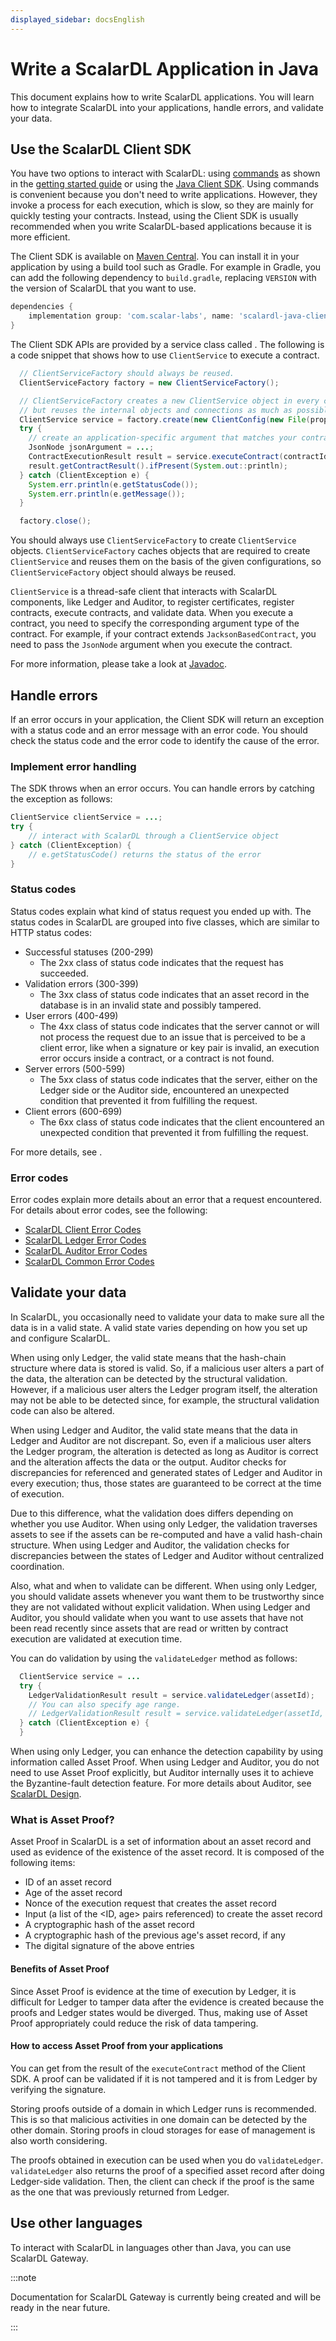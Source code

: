 ```yaml
---
displayed_sidebar: docsEnglish
---
```


# Write a ScalarDL Application in Java


This document explains how to write ScalarDL applications. You will learn how to integrate ScalarDL into your applications, handle errors, and validate your data.

## Use the ScalarDL Client SDK

You have two options to interact with ScalarDL: using [commands](scalardl-command-reference.mdx) as shown in the [getting started guide](getting-started.mdx) or using the [Java Client SDK](scalardl-java-client-sdk/README.mdx).
Using commands is convenient because you don't need to write applications. However, they invoke a process for each execution, which is slow, so they are mainly for quickly testing your contracts. Instead, using the Client SDK is usually recommended when you write ScalarDL-based applications because it is more efficient.

The Client SDK is available on [Maven Central](https://search.maven.org/search?q=a:scalardl-java-client-sdk). You can install it in your application by using a build tool such as Gradle. For example in Gradle, you can add the following dependency to `build.gradle`, replacing `VERSION` with the version of ScalarDL that you want to use.

```gradle
dependencies {
    implementation group: 'com.scalar-labs', name: 'scalardl-java-client-sdk', version: '<VERSION>'
}
```

The Client SDK APIs are provided by a service class called <JavadocLink packageName="scalardl-java-client-sdk" path="com/scalar/dl/client/service" className="ClientService" />. The following is a code snippet that shows how to use `ClientService` to execute a contract.

```java
  // ClientServiceFactory should always be reused.
  ClientServiceFactory factory = new ClientServiceFactory();

  // ClientServiceFactory creates a new ClientService object in every create method call
  // but reuses the internal objects and connections as much as possible for better performance and resource usage.
  ClientService service = factory.create(new ClientConfig(new File(properties));
  try {
    // create an application-specific argument that matches your contract
    JsonNode jsonArgument = ...;
    ContractExecutionResult result = service.executeContract(contractId, jsonArgument);
    result.getContractResult().ifPresent(System.out::println);
  } catch (ClientException e) {
    System.err.println(e.getStatusCode());
    System.err.println(e.getMessage());
  }

  factory.close();
```

You should always use `ClientServiceFactory` to create `ClientService` objects. `ClientServiceFactory` caches objects that are required to create `ClientService` and reuses them on the basis of the given configurations, so `ClientServiceFactory` object should always be reused.

`ClientService` is a thread-safe client that interacts with ScalarDL components, like Ledger and Auditor, to register certificates, register contracts, execute contracts, and validate data. When you execute a contract, you need to specify the corresponding argument type of the contract. For example, if your contract extends `JacksonBasedContract`, you need to pass the `JsonNode` argument when you execute the contract.

For more information, please take a look at [Javadoc](https://javadoc.io/doc/com.scalar-labs/scalardl-java-client-sdk/latest/index.html).

## Handle errors

If an error occurs in your application, the Client SDK will return an exception with a status code and an error message with an error code. You should check the status code and the error code to identify the cause of the error.

### Implement error handling

The SDK throws <JavadocLink packageName="scalardl-java-client-sdk" path="com/scalar/dl/client/exception" className="ClientException" /> when an error occurs. You can handle errors by catching the exception as follows:

```java
ClientService clientService = ...;
try {
    // interact with ScalarDL through a ClientService object
} catch (ClientException) {
    // e.getStatusCode() returns the status of the error
}
```

### Status codes

Status codes explain what kind of status request you ended up with. The status codes in ScalarDL are grouped into five classes, which are similar to HTTP status codes:

- Successful statuses (200-299)
    - The 2xx class of status code indicates that the request has succeeded.
- Validation errors (300-399)
    - The 3xx class of status code indicates that an asset record in the database is in an invalid state and possibly tampered.
- User errors (400-499)
    - The 4xx class of status code indicates that the server cannot or will not process the request due to an issue that is perceived to be a client error, like when a signature or key pair is invalid, an execution error occurs inside a contract, or a contract is not found.
- Server errors (500-599)
    - The 5xx class of status code indicates that the server, either on the Ledger side or the Auditor side, encountered an unexpected condition that prevented it from fulfilling the request.
- Client errors (600-699)
    - The 6xx class of status code indicates that the client encountered an unexpected condition that prevented it from fulfilling the request.

For more details, see <JavadocLink packageName="scalardl-common" path="com/scalar/dl/ledger/service" className="StatusCode" />.

### Error codes

Error codes explain more details about an error that a request encountered. For details about error codes, see the following:

- [ScalarDL Client Error Codes](scalardl-client-status-codes.mdx)
- [ScalarDL Ledger Error Codes](scalardl-ledger-status-codes.mdx)
- [ScalarDL Auditor Error Codes](scalardl-auditor-status-codes.mdx)
- [ScalarDL Common Error Codes](scalardl-common-status-codes.mdx)

## Validate your data

In ScalarDL, you occasionally need to validate your data to make sure all the data is in a valid state. A valid state varies depending on how you set up and configure ScalarDL. 

When using only Ledger, the valid state means that the hash-chain structure where data is stored is valid. So, if a malicious user alters a part of the data, the alteration can be detected by the structural validation. However, if a malicious user alters the Ledger program itself, the alteration may not be able to be detected since, for example, the structural validation code can also be altered.

When using Ledger and Auditor, the valid state means that the data in Ledger and Auditor are not discrepant. So, even if a malicious user alters the Ledger program, the alteration is detected as long as Auditor is correct and the alteration affects the data or the output. Auditor checks for discrepancies for referenced and generated states of Ledger and Auditor in every execution; thus, those states are guaranteed to be correct at the time of execution.

Due to this difference, what the validation does differs depending on whether you use Auditor. When using only Ledger, the validation traverses assets to see if the assets can be re-computed and have a valid hash-chain structure. When using Ledger and Auditor, the validation checks for discrepancies between the states of Ledger and Auditor without centralized coordination.

Also, what and when to validate can be different. When using only Ledger, you should validate assets whenever you want them to be trustworthy since they are not validated without explicit validation. When using Ledger and Auditor, you should validate when you want to use assets that have not been read recently since assets that are read or written by contract execution are validated at execution time.

You can do validation by using the `validateLedger` method as follows:

```java
  ClientService service = ...
  try {
    LedgerValidationResult result = service.validateLedger(assetId);
    // You can also specify age range.
    // LedgerValidationResult result = service.validateLedger(assetId, startAge, endAge);
  } catch (ClientException e) {
  }
```

When using only Ledger, you can enhance the detection capability by using information called Asset Proof. When using Ledger and Auditor, you do not need to use Asset Proof explicitly, but Auditor internally uses it to achieve the Byzantine-fault detection feature. For more details about Auditor, see [ScalarDL Design](design.mdx).

### What is Asset Proof?

Asset Proof in ScalarDL is a set of information about an asset record and used as evidence of the existence of the asset record. It is composed of the following items:

- ID of an asset record
- Age of the asset record
- Nonce of the execution request that creates the asset record
- Input (a list of the \<ID, age\> pairs referenced) to create the asset record
- A cryptographic hash of the asset record
- A cryptographic hash of the previous age's asset record, if any
- The digital signature of the above entries

#### Benefits of Asset Proof

Since Asset Proof is evidence at the time of execution by Ledger, it is difficult for Ledger to tamper data after the evidence is created because the proofs and Ledger states would be diverged. Thus, making use of Asset Proof appropriately could reduce the risk of data tampering.

#### How to access Asset Proof from your applications

You can get <JavadocLink packageName="scalardl-common" path="com/scalar/dl/ledger/asset" className="AssetProof" /> from the result <JavadocLink packageName="scalardl-common" path="com/scalar/dl/ledger/model" className="ContractExecutionResult" /> of the `executeContract` method of the Client SDK. A proof can be validated if it is not tampered and it is from Ledger by verifying the signature.

Storing proofs outside of a domain in which Ledger runs is recommended. This is so that malicious activities in one domain can be detected by the other domain. Storing proofs in cloud storages for ease of management is also worth considering.

The proofs obtained in execution can be used when you do `validateLedger`. `validateLedger` also returns the proof of a specified asset record after doing Ledger-side validation. Then, the client can check if the proof is the same as the one that was previously returned from Ledger.

## Use other languages

To interact with ScalarDL in languages other than Java, you can use ScalarDL Gateway.

:::note

Documentation for ScalarDL Gateway is currently being created and will be ready in the near future.

:::
